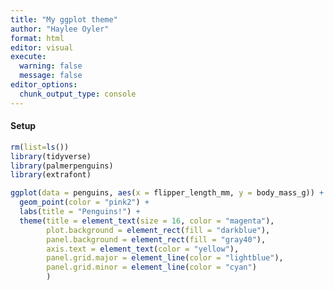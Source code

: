 ```yaml
---
title: "My ggplot theme"
author: "Haylee Oyler"
format: html
editor: visual
execute: 
  warning: false
  message: false
editor_options: 
  chunk_output_type: console
---
```


#### Setup

```r
rm(list=ls())
library(tidyverse)
library(palmerpenguins)
library(extrafont)
```

```r
ggplot(data = penguins, aes(x = flipper_length_mm, y = body_mass_g)) +
  geom_point(color = "pink2") +
  labs(title = "Penguins!") +
  theme(title = element_text(size = 16, color = "magenta"),
        plot.background = element_rect(fill = "darkblue"),
        panel.background = element_rect(fill = "gray40"),
        axis.text = element_text(color = "yellow"),
        panel.grid.major = element_line(color = "lightblue"),
        panel.grid.minor = element_line(color = "cyan")
        )
```

